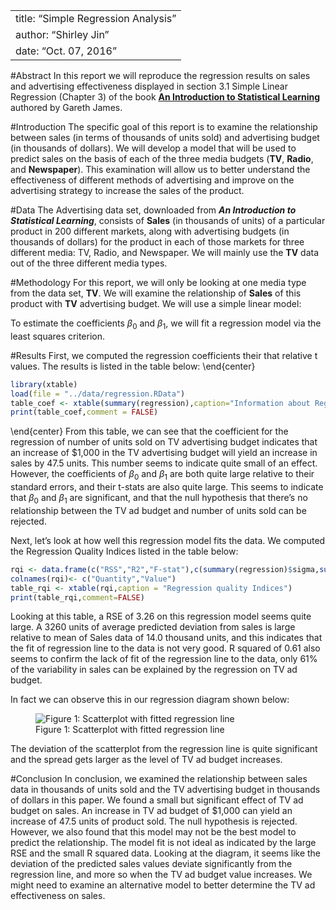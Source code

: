 
---
title: "Simple Regression Analysis"
author: "Shirley Jin"
date: "Oct. 07, 2016"
---

#Abstract
In this report we will reproduce the regression results on sales and advertising effectiveness displayed in section 3.1 Simple Linear Regression (Chapter 3) of the book [**An Introduction to Statistical Learning**](http://www-bcf.usc.edu/~gareth/ISL/) authored by Gareth James.

#Introduction
The specific goal of this report is to examine the relationship between sales (in terms of thousands of units sold) and advertising budget (in thousands of dollars). We will develop a model that will be used to predict sales on the basis of each of the three media budgets (**TV**, **Radio**, and **Newspaper**). This examination will allow us to better understand the effectiveness of different methods of advertising and improve on the advertising strategy to increase the sales of the product.

#Data
The Advertising data set, downloaded from _**An Introduction to Statistical Learning**_, consists of **Sales** (in thousands of units) of a particular product in 200 different markets, along with advertising budgets (in thousands of dollars) for the product in each of those markets for three different media: TV, Radio, and Newspaper. We will mainly use the **TV** data out of the three different media types.

#Methodology
For this report, we will only be looking at one media type from the data set, **TV**. We will examine the relationship of **Sales** of this product with **TV** advertising budget. We will use a simple linear model:
\begin{center}
 Sales  = $\beta_0$ + $\beta_1$ * TV
\end{center}
To estimate the coefficients $\beta_0$ and $\beta_1$, we will fit a regression model via the least squares criterion.

#Results
First, we computed the regression coefficients their that relative t values. The results is listed in the table below:
\end{center}
```r
library(xtable)
load(file = "../data/regression.RData")
table_coef <- xtable(summary(regression),caption="Information about Regression Coefficients")
print(table_coef,comment = FALSE)
```
\end{center}
From this table, we can see that the coefficient for the regression of number of units sold on TV advertising budget indicates that an increase of $1,000 in the TV advertising budget will yield an increase in sales by 47.5 units. This number seems to indicate quite small of an effect. However, the coefficients of $\beta_0$ and $\beta_1$ are both quite large relative to their standard errors, and their t-stats are also quite large. This seems to indicate that $\beta_0$ and $\beta_1$ are significant, and that the null hypothesis that there's no relationship between the TV ad budget and number of units sold can be rejected.

Next, let's look at how well this regression model fits the data. We computed the Regression Quality Indices listed in the table below:
```r
rqi <- data.frame(c("RSS","R2","F-stat"),c(summary(regression)$sigma,summary(regression)$r.squared,summary(regression)$fstatistic[1]))
colnames(rqi)<- c("Quantity","Value")
table_rqi <- xtable(rqi,caption = "Regression quality Indices")
print(table_rqi,comment=FALSE)
```
Looking at this table, a RSE of 3.26 on this regression model seems quite large. A 3260 units of average predicted deviation from sales is large relative to mean of Sales data of 14.0 thousand units, and this indicates that the fit of regression line to the data is not very good. R squared of 0.61 also seems to confirm the lack of fit of the regression line to the data, only 61% of the variability in sales can be explained by the regression on TV ad budget.

In fact we can observe this in our regression diagram shown below:

![Figure 1: Scatterplot with fitted regression line](../images/scatterplot-tv-sales.png)

The deviation of the scatterplot from the regression line is quite significant and the spread gets larger as the level of TV ad budget increases.

#Conclusion
In conclusion, we examined the relationship between sales data in thousands of units sold and the TV advertising budget in thousands of dollars in this paper. We found a small but significant effect of TV ad budget on sales. An increase in TV ad budget of $1,000 can yield an increase of 47.5 units of product sold. The null hypothesis is rejected. However, we also found that this model may not be the best model to predict the relationship. The model fit is not ideal as indicated by the large RSE and the small R squared data. Looking at the diagram, it seems like the deviation of the predicted sales values deviate significantly from the regression line, and more so when the TV ad budget value increases. We might need to examine an alternative model to better determine the TV ad effectiveness on sales.
